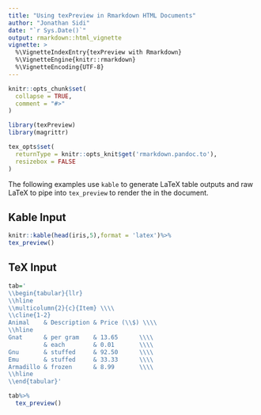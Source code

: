```yaml
---
title: "Using texPreview in Rmarkdown HTML Documents"
author: "Jonathan Sidi"
date: "`r Sys.Date()`"
output: rmarkdown::html_vignette
vignette: >
  %\VignetteIndexEntry{texPreview with Rmarkdown}
  %\VignetteEngine{knitr::rmarkdown}
  %\VignetteEncoding{UTF-8}
---
```


```r
knitr::opts_chunk$set(
  collapse = TRUE,
  comment = "#>"
)
```

```r
library(texPreview)
library(magrittr)

tex_opts$set(
  returnType = knitr::opts_knit$get('rmarkdown.pandoc.to'),
  resizebox = FALSE  
)

```

The following examples use `kable` to generate LaTeX table outputs and raw LaTeX to pipe into `tex_preview` to render the in the document.

## Kable Input

```r

knitr::kable(head(iris,5),format = 'latex')%>%
tex_preview()

```

## TeX Input

```r
tab='
\\begin{tabular}{llr}
\\hline
\\multicolumn{2}{c}{Item} \\\\
\\cline{1-2}
Animal    & Description & Price (\\$) \\\\
\\hline
Gnat      & per gram    & 13.65      \\\\
          & each        & 0.01       \\\\
Gnu       & stuffed     & 92.50      \\\\
Emu       & stuffed     & 33.33      \\\\
Armadillo & frozen      & 8.99       \\\\
\\hline
\\end{tabular}'

tab%>%
  tex_preview()

```